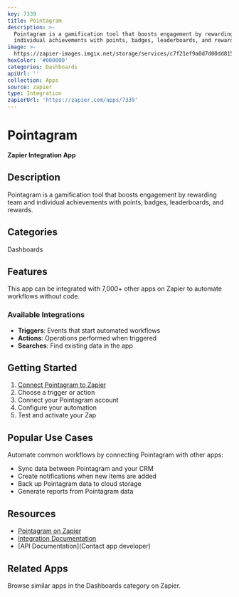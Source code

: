 ```yaml
---
key: 7339
title: Pointagram
description: >-
  Pointagram is a gamification tool that boosts engagement by rewarding team and
  individual achievements with points, badges, leaderboards, and rewards.
image: >-
  https://zapier-images.imgix.net/storage/services/c7f21ef9a0d7d00dd815f0e20d3e18d8.png?auto=format%2Ccompress&ixlib=python-3.0.0&q=50
hexColor: '#000000'
categories: Dashboards
apiUrl: ''
collection: Apps
source: zapier
type: Integration
zapierUrl: 'https://zapier.com/apps/7339'
---
```

# Pointagram

**Zapier Integration App**

## Description

Pointagram is a gamification tool that boosts engagement by rewarding team and individual achievements with points, badges, leaderboards, and rewards.

## Categories

Dashboards

## Features

This app can be integrated with 7,000+ other apps on Zapier to automate workflows without code.

### Available Integrations

- **Triggers**: Events that start automated workflows
- **Actions**: Operations performed when triggered
- **Searches**: Find existing data in the app

## Getting Started

1. [Connect Pointagram to Zapier](https://zapier.com/apps/7339)
2. Choose a trigger or action
3. Connect your Pointagram account
4. Configure your automation
5. Test and activate your Zap

## Popular Use Cases

Automate common workflows by connecting Pointagram with other apps:

- Sync data between Pointagram and your CRM
- Create notifications when new items are added
- Back up Pointagram data to cloud storage
- Generate reports from Pointagram data

## Resources

- [Pointagram on Zapier](https://zapier.com/apps/7339)
- [Integration Documentation](https://zapier.com/apps/7339/integrations)
- [API Documentation](Contact app developer)

## Related Apps

Browse similar apps in the Dashboards category on Zapier.
